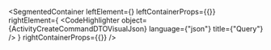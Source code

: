 
<SegmentedContainer
  leftElement={<ActivityCreateCommandDTODesc />}
  leftContainerProps={{}}
  rightElement={
    <CodeHighlighter
      object={ActivityCreateCommandDTOVisualJson}
      language={"json"}
      title={"Query"}
    />
  }
  rightContainerProps={{}}
/>
